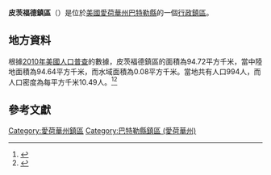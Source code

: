 {{noteTA
|G1=USState
|G2=地名
|G3=Unit
}}
{{Infobox settlement
|official_name            = 皮茨福德鎮區
|native_name = Pittsford Township
|settlement_type          = [[行政鎮區|行政鎮區]]
|image_skyline            = 
|imagesize                = 
|image_map                = Map highlighting Pittsford Township, Butler County, Iowa.svg
|mapsize                  = 250px
|pushpin_map  =USA Iowa
|pushpin_label = 皮茨福德鎮區
|pushpin_label_position   = top
|pushpin_map_caption      = 皮茨福德鎮區在愛荷華州的位置
|subdivision_type         = [[世界政區索引|國家]]
|subdivision_type1        = [[美国州份|州份]]
|subdivision_type2        = [[愛荷華州行政区划|縣]]
|subdivision_name         = [[美国|美国]]
|subdivision_name1        = [[愛荷華州|愛荷華州]]
|subdivision_name2        = [[巴特勒縣_(愛荷華州)|巴特勒縣]]
|elevation_ft             = 991
|elevation_m              = 302
|timezone                 = [[北美中部時區|北美中部時區]]
|area_total_km2           = 94.72
|area_land_km2            = 94.64
|area_water_km2           = 0.08
|area_total_sq_mi         = 
|area_land_sq_mi          = 
|area_water_sq_mi         = 
|population_as_of         = [[2010年美國人口普查|2010]]
|population_footnotes     = 
|population_total         = 994
|population_density_km2   = auto
|population_density_sq_mi = auto
|utc_offset               = -6
|coordinates              = {{coord|42|46|39|N|92|57|53|W|type:city_region:US-AL_source:GNS-enwiki|display=inline,title}}
| coor_pinpoint           = 
| coordinates_footnotes   = 
|timezone_DST             = CDT
|utc_offset_DST           = -5
|postal_code_type         = [[美國郵區編號|郵區編號]]
|postal_code              = 
|area_code                = {{link-en|电话区号319|Area code 319|319}}
|blank_name = [[地名信息系统|GNIS ID]]
|blank_info = 468521
}}
'''皮茨福德鎮區'''（{{lang-en|Pittsford Township}}）是位於[[美國|美國]][[愛荷華州|愛荷華州]][[巴特勒縣_(愛荷華州)|巴特勒縣]]的一個[[行政鎮區|行政鎮區]]。

== 地方資料 ==
根據[[2010年美國人口普查|2010年美國人口普查]]的數據，皮茨福德鎮區的面積為94.72平方千米，當中陸地面積為94.64平方千米，而水域面積為0.08平方千米。當地共有人口994人，而人口密度為每平方千米10.49人。<ref name="GR8">{{cite web|url=http://factfinder2.census.gov|publisher=[[美国人口调查局|美国人口调查局]]|accessdate=2011-05-14|title=American FactFinder|archive-date=2013-09-11|archive-url=https://web.archive.org/web/20130911234518/http://factfinder2.census.gov/|dead-url=no}}</ref><ref>{{cite web|url=https://www.citypopulation.de/en/usa/iowa/admin/|title=USA: Iowa (Counties and Townships) - City Population}}</ref>

== 參考文獻 ==
{{reflist}}

{{巴特勒縣 (愛荷華州)}}

{{DEFAULTSORT:Pittsford Township}}
[[Category:愛荷華州鎮區|Category:愛荷華州鎮區]]
[[Category:巴特勒縣鎮區_(愛荷華州)|Category:巴特勒縣鎮區 (愛荷華州)]]

{{Iowa-geo-stub}}
